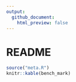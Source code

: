 ```yaml
---
output:
  github_document:
    html_preview: false
---
```


# README


```r
source("meta.R")
knitr::kable(bench_mark)
```

